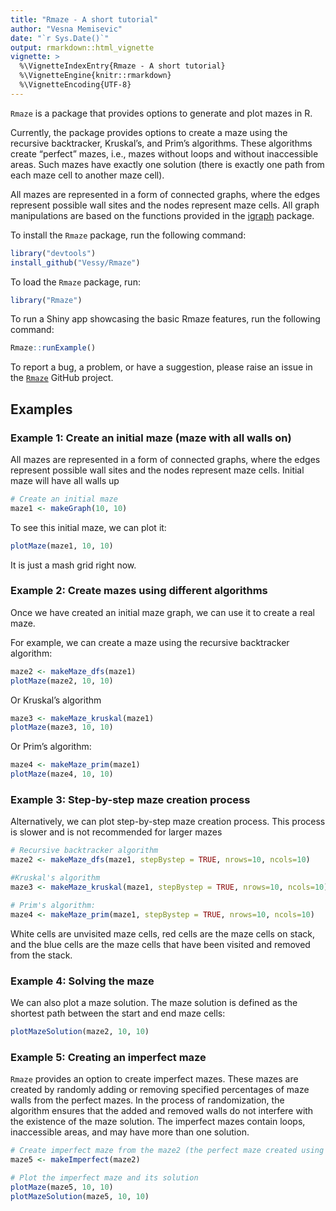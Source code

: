 ```yaml
---
title: "Rmaze - A short tutorial"
author: "Vesna Memisevic"
date: "`r Sys.Date()`"
output: rmarkdown::html_vignette
vignette: >
  %\VignetteIndexEntry{Rmaze - A short tutorial}
  %\VignetteEngine{knitr::rmarkdown}
  %\VignetteEncoding{UTF-8}
---
```



`Rmaze` is a package that provides options to generate and plot mazes in R. 

Currently, the package provides options to create a maze using the recursive backtracker, Kruskal's, and Prim's algorithms. These algorithms create "perfect" mazes, i.e., mazes without loops and without inaccessible areas. Such mazes have exactly one solution (there is exactly one path from each maze cell to another maze cell).

All mazes are represented in a form of connected graphs, where the edges represent possible wall sites and the nodes represent maze cells. All graph manipulations are based on the functions provided in the [igraph](https://cran.r-project.org/web/packages/igraph/index.html) package.

To install the `Rmaze` package, run the following command:

```r
library("devtools")
install_github("Vessy/Rmaze")
```

To load the `Rmaze` package, run:

```r
library("Rmaze")
```

To run a Shiny app showcasing the basic Rmaze features, run the following command:

```r
Rmaze::runExample()
```

To report a bug, a problem, or have a suggestion, please raise an issue in the [`Rmaze`](https://github.com/Vessy/Rmaze) GitHub project.

## Examples

### Example 1: Create an initial maze (maze with all walls on)

All mazes are represented in a form of connected graphs, where the edges represent possible wall sites and the nodes represent maze cells. Initial maze will have all walls up

```r
# Create an initial maze
maze1 <- makeGraph(10, 10)
```

To see this initial maze, we can plot it:

```r
plotMaze(maze1, 10, 10)
```

It is just a mash grid right now.

### Example 2: Create mazes using different algorithms

Once we have created an initial maze graph, we can use it to create a real maze.

For example, we can create a maze using the recursive backtracker algorithm:

```r
maze2 <- makeMaze_dfs(maze1)
plotMaze(maze2, 10, 10)
```

Or Kruskal's algorithm

```r
maze3 <- makeMaze_kruskal(maze1)
plotMaze(maze3, 10, 10)
```

Or Prim's algorithm:

```r
maze4 <- makeMaze_prim(maze1)
plotMaze(maze4, 10, 10)
```

### Example 3: Step-by-step maze creation process

Alternatively, we can plot step-by-step maze creation process. This process is slower and is not recommended for larger mazes

```r
# Recursive backtracker algorithm
maze2 <- makeMaze_dfs(maze1, stepBystep = TRUE, nrows=10, ncols=10)

#Kruskal's algorithm
maze3 <- makeMaze_kruskal(maze1, stepBystep = TRUE, nrows=10, ncols=10)

# Prim's algorithm:
maze4 <- makeMaze_prim(maze1, stepBystep = TRUE, nrows=10, ncols=10)
```

White cells are unvisited maze cells, red cells are the maze cells on stack, and the blue cells are the maze cells that have been visited and removed from the stack.

### Example 4: Solving the maze

We can also plot a maze solution. The maze solution is defined as the shortest path between the start and end maze cells:

```r
plotMazeSolution(maze2, 10, 10)
```

### Example 5: Creating an imperfect maze

`Rmaze` provides an option to create imperfect mazes. These mazes are created by randomly adding or removing specified percentages of maze walls from the perfect mazes. In the process of randomization, the algorithm ensures that the added and removed walls do not interfere with the existence of the maze solution. The imperfect mazes contain loops, inaccessible areas, and may have more than one solution.

```r
# Create imperfect maze from the maze2 (the perfect maze created using the recursive backtracker algorithm)
maze5 <- makeImperfect(maze2)

# Plot the imperfect maze and its solution
plotMaze(maze5, 10, 10)
plotMazeSolution(maze5, 10, 10)
```
